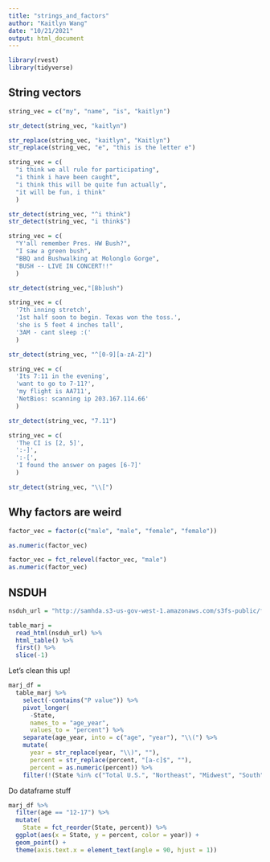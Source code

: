 ```yaml
---
title: "strings_and_factors"
author: "Kaitlyn Wang"
date: "10/21/2021"
output: html_document
---
```


```r
library(rvest)
library(tidyverse)
```


## String vectors

```r
string_vec = c("my", "name", "is", "kaitlyn")

str_detect(string_vec, "kaitlyn")

str_replace(string_vec, "kaitlyn", "Kaitlyn")
str_replace(string_vec, "e", "this is the letter e")
```


```r
string_vec = c(
  "i think we all rule for participating",
  "i think i have been caught",
  "i think this will be quite fun actually",
  "it will be fun, i think"
  )

str_detect(string_vec, "^i think")
str_detect(string_vec, "i think$")
```

```r
string_vec = c(
  "Y'all remember Pres. HW Bush?",
  "I saw a green bush",
  "BBQ and Bushwalking at Molonglo Gorge",
  "BUSH -- LIVE IN CONCERT!!"
  )

str_detect(string_vec,"[Bb]ush")
```

```r
string_vec = c(
  '7th inning stretch',
  '1st half soon to begin. Texas won the toss.',
  'she is 5 feet 4 inches tall',
  '3AM - cant sleep :('
  )

str_detect(string_vec, "^[0-9][a-zA-Z]")

string_vec = c(
  'Its 7:11 in the evening',
  'want to go to 7-11?',
  'my flight is AA711',
  'NetBios: scanning ip 203.167.114.66'
  )

str_detect(string_vec, "7.11")
```


```r
string_vec = c(
  'The CI is [2, 5]',
  ':-]',
  ':-[',
  'I found the answer on pages [6-7]'
  )

str_detect(string_vec, "\\[")

```


## Why factors are weird

```r
factor_vec = factor(c("male", "male", "female", "female"))

as.numeric(factor_vec)

factor_vec = fct_relevel(factor_vec, "male")
as.numeric(factor_vec)
```


## NSDUH

```r
nsduh_url = "http://samhda.s3-us-gov-west-1.amazonaws.com/s3fs-public/field-uploads/2k15StateFiles/NSDUHsaeShortTermCHG2015.htm"

table_marj = 
  read_html(nsduh_url) %>% 
  html_table() %>% 
  first() %>% 
  slice(-1)
```

Let's clean this up!

```r
marj_df = 
  table_marj %>% 
    select(-contains("P value")) %>% 
    pivot_longer(
      -State, 
      names_to = "age_year",
      values_to = "percent") %>% 
    separate(age_year, into = c("age", "year"), "\\(") %>% 
    mutate(
      year = str_replace(year, "\\)", ""),
      percent = str_replace(percent, "[a-c]$", ""),
      percent = as.numeric(percent)) %>% 
    filter(!(State %in% c("Total U.S.", "Northeast", "Midwest", "South", "West")))
```

Do dataframe stuff

```r
marj_df %>% 
  filter(age == "12-17") %>% 
  mutate(
    State = fct_reorder(State, percent)) %>% 
  ggplot(aes(x = State, y = percent, color = year)) +
  geom_point() +
  theme(axis.text.x = element_text(angle = 90, hjust = 1))

```

